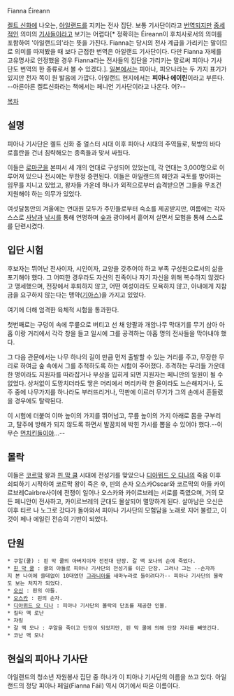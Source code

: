 Fianna Éireann

[[켈트 신화]]에 나오는, [[아일랜드]]를 지키는 전사 집단. 보통 기사단이라고 [[번역]]되지만 [[중세]]적인 의미의 [[기사]]들이라고 보기는 어렵다[* 정확히는 Éireann이 후치사로서의 의미를 포함하여 '아일랜드의'라는 뜻을 가진다. Fianna는 당시의 전사 계급을 가리키는 말이므로 의미를 따져봤을 때 보다 근접한 번역은 아일랜드 기사단이다. 다만 Fianna 자체를 고유명사로 인정했을 경우 Fianna라는 전사들의 집단을 가리키는 말로써 피아나 기사단도 번역의 한 종류로서 볼 수 있겠다.]. [[일본]]에서는 피아나, 피오나라는 두 가지 표기가 있지만 전자 쪽이 원 발음에 가깝다. 아일랜드 현지에서는 '''피아나 에이린'''이라고 부른다. --아른아른 켈트신화라는 책에서는 페니언 기사단이라고 나온다. 어?--

[[목차]]
== 설명 ==
피아나 기사단은 켈트 신화 중 얼스터 시대 이후 피아나 시대의 주역들로, 북방의 바다 로흘란을 건너 침략해오는 종족들과 맞서 싸웠다. 

이들은 [[로마군]]을 본떠서 세 개의 연대로 구성되어 있었는데, 각 연대는 3,000명으로 이루어져 있으나 전시에는 무한정 증편된다. 이들은 아일랜드의 해안과 국토를 방어하는 임무를 지니고 있었고, 왕자들 가운데 하나가 외적으로부터 습격받으면 그들을 무조건 지원해야 하는 의무가 있었다.

여섯달동안의 겨울에는 연대원 모두가 주민들로부터 숙소를 제공받지만, 여름에는 각자 스스로 [[사냥]]과 [[낚시]]를 통해 연명하며 [[숲]]과 광야에서 흩어져 살면서 모험을 통해 스스로를 단련시켰다.

== 입단 시험 ==
후보자는 뛰어난 전사이자, 시인이자, 교양을 갖추어야 하고 부족 구성원으로서의 삶을 포기해야 했다. 그 어떠한 경우라도 자신의 친족이나 자기 자신을 위해 복수하지 않겠다고 맹세했으며, 전장에서 후퇴하지 않고, 어떤 여성이라도 모욕하지 않고, 아내에게 지참금을 요구하지 않는다는 맹약([[기아스]])을 가지고 있었다.

여기에 더해 엄격한 육체적 시험을 통과한다.

첫번째로는 구덩이 속에 무릎으로 버티고 선 채 양팔과 개암나무 막대기를 무기 삼아 아홉 이랑 거리에서 각각 창을 들고 일시에 그를 공격하는 아홉 명의 전사들을 막아내야 했다.

그 다음 관문에서는 나무 하나의 길이 만큼 먼저 출발할 수 있는 거리를 주고, 무장한 무리로 하여금 숲 속에서 그를 추적하도록 하는 시험이 주어졌다. 추격하는 무리들 가운데 한 명이라도 지원자를 따라잡거나 부상을 입히게 되면 지원자는 페니안의 일원이 될 수 없었다. 상처없이 도망치더라도 땋은 머리에서 머리카락 한 올이라도 느슨해지거나, 도주 중에 나무가지를 하나라도 부러뜨리거나, 막판에 이르러 무기가 그의 손에서 흔들렸을 경우에도 탈락된다.

이 시험에 더붙여 이마 높이의 가지를 뛰어넘고, 무릎 높이의 가지 아래로 몸을 구부리고, 탈주에 방해가 되지 않도록 하면서 발꿈치에 박힌 가시를 뽑을 수 있어야 했다.--이 무슨 [[먼치킨]]들이야...--

== 몰락 ==
이들은 [[코르막]] 왕과 [[핀 막 쿨]] 시대에 전성기를 맞았으나 [[디아뮈드 오 디나]]의 죽음 이후 쇠퇴하기 시작하여 코르막 왕이 죽은 후, 핀의 손자 오스카Oscar와 코르막의 아들 카이르브레Cairbre사이에 전쟁이 일어나 오스카와 카이르브레는 서로를 죽였으며, 거의 모든 페니안이 전사하고, 카이르브레의 군대도 몰살되어 멸망하게 된다. 살아남은 오신은 이후 티르 나 노그로 갔다가 돌아와서 피아나 기사단의 모험담을 노래로 지어 불렀고, 이것이 페나 에일린 전승의 기반이 되었다.

== 단원 ==
 * 쿠알(쿨) : 핀 막 쿨의 아버지이자 전전대 단장. 갈 맥 모나의 손에 죽었다.
 * [[핀 막 쿨]] : 쿨의 아들로 피아나 기사단의 전성기를 이끈 단장. 그러나 그는 --손자까지 본 나이에 쓸데없이 10대였던 [[그라니아]]를 새마누라로 들이려다가-- 피아나 기사단의 몰락도 보는 처지가 되었다.
 * [[오신]] : 핀의 아들.
 * [[오스카]] : 핀의 손자.
 * [[디아뮈드 오 디나]] : 피아나 기사단의 몰락의 단초를 제공한 인물. 
 * 킬타 맥 로난
 * 쟈링
 * 갈 맥 모나 : 쿠알을 죽이고 단장이 되었지만, 핀 막 쿨에 의해 단장 자리를 빼앗긴다.
 * 코난 맥 모나

== 현실의 피아나 기사단 ==
아일랜드의 청소년 자원봉사 집단 중 하나가 이 피아나 기사단의 이름을 쓰고 있다.
아일랜드의 정당 피아나 페일(Fianna Fáil) 역시 여기에서 따온 이름이다.
